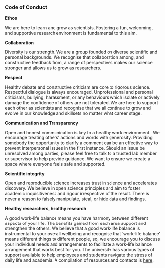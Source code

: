 ### Code of Conduct

**Ethos**

We are here to learn and grow as scientists.
Fostering a fun, welcoming, and supportive research environment is fundamental to this aim.

**Collaboration**

Diversity is our strength.
We are a group founded on diverse scientific and personal backgrounds.
We recognise that collaboration among, and constructive feedback from, a range of perspectives makes our science stronger and allows us to grow as researchers.

**Respect**

Healthy debate and constructive criticism are core to rigorous science.
Respectful dialogue is always encouraged.
Unprofessional and personal criticisms, bullying, harassment, or any behaviours which isolate or actively damage the confidence of others are not tolerated.
We are here to support each other as scientists and recognise that we all continue to grow and evolve in our knowledge and skillsets no matter what career stage.

**Communication and Transparency**

Open and honest communication is key to a healthy work environment. 
We encourage treating others' actions and words with generosity.
Providing somebody the opportunity to clarify a comment can be an effective way to prevent interpersonal issues in the first instance.
Should an issue be unresolved among parties, please feel free to talk to a trusted lab member or supervisor to help provide guidance.
We want to ensure we create a space where everyone feels safe and supported.

**Scientific integrity**

Open and reproducible science increases trust in science and accelerates discovery.
We believe in open science principles and aim to foster academic inquisitiveness and rigour irrespective of the result.
There is never a reason to falsely manipulate, steal, or hide data and findings.

**Healthy researchers, healthy research**

A good work-life balance means you have harmony between different aspects of your life.
The benefits gained from each area support and strengthen the others.
We believe that a good work-life balance is instrumental to your overall wellbeing and recognise that 'work-life balance' means different things to different people, so, we encourage you to discuss your individual needs and arrangements to facilitate a work-life balance arrangement that works best for you.
The university has various types of support available to help employees and students navigate the stress of daily life and academia.
A compilation of resources and contacts is [here](https://universitytasmania-my.sharepoint.com/:x:/g/personal/julia_blanchard_utas_edu_au/EaxVaVhr6i9MnRYiUDmXhRcB1C-wnojbu3v_yazRm1qF_Q?e=BlMB1c).

